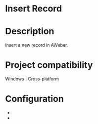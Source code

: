 ﻿# Insert Record

# Description

Insert a new record in AWeber.

# Project compatibility

Windows | Cross-platform

# Configuration

* 
*
